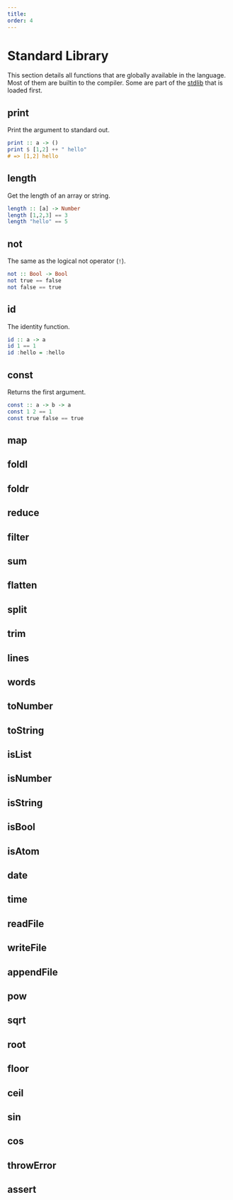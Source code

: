 ```yaml
---
title: 
order: 4
---
```


# Standard Library

This section details all functions that are globally available in the language. Most
of them are builtin to the compiler. Some are part of the [stdlib](https://github.com/coffee-cup/krill/blob/master/stdlib/core.kr) that
is loaded first.

## print

Print the argument to standard out.

```hs
print :: a -> ()
print $ [1,2] ++ " hello"
# => [1,2] hello
```

## length

Get the length of an array or string.

```hs
length :: [a] -> Number
length [1,2,3] == 3
length "hello" == 5
```

## not

The same as the logical not operator (`!`).

```hs
not :: Bool -> Bool
not true == false
not false == true
```

## id

The identity function.

```hs
id :: a -> a
id 1 == 1
id :hello = :hello
```

## const

Returns the first argument.

```hs
const :: a -> b -> a
const 1 2 == 1
const true false == true
```

## map

## foldl

## foldr

## reduce

## filter

## sum

## flatten

## split

## trim

## lines

## words

## toNumber

## toString

## isList

## isNumber

## isString

## isBool

## isAtom

## date

## time

## readFile

## writeFile

## appendFile

## pow

## sqrt

## root

## floor

## ceil

## sin

## cos

## throwError

## assert

